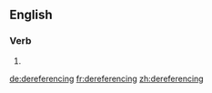 ==English==

===Verb===
{{head|en}}

# {{present participle of|dereference}}

[[de:dereferencing]]
[[fr:dereferencing]]
[[zh:dereferencing]]